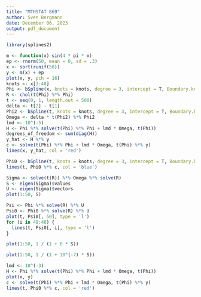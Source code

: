 ```yaml
---
title: "MTHSTAT 869"
author: Sven Bergmann
date: December 06, 2023
output: pdf_document
---
```

```r
library(splines2)
```
```r
m <- function(x) sin(4 * pi * x)
ep <- rnorm(50, mean = 0, sd = .3)
x <- sort(runif(50))
y <- m(x) + ep
plot(x, y, pch = 16)
knots <- x[3:48]
Phi <- bSpline(x, knots = knots, degree = 3, intercept = T, Boundary.knots = c(0, 1))
R <- chol(t(Phi) %*% Phi)
t <- seq(0, 1, length.out = 500)
delta <- t[2] - t[1]
Phi2 <- bSpline(t, knots = knots, degree = 3, intercept = T, Boundary.knots = c(0, 1), derivs = 2)
Omega <- delta * t(Phi2) %*% Phi2
lmd <- 10^(-5)
H <- Phi %*% solve(t(Phi) %*% Phi + lmd * Omega, t(Phi))
degrees_of_freedom <- sum(diag(H))
y_hat <- H %*% y
c <- solve(t(Phi) %*% Phi + lmd * Omega, t(Phi) %*% y)
lines(x, y_hat, col = 'red')

Phi0 <- bSpline(t, knots = knots, degree = 3, intercept = T, Boundary.knots = c(0, 1))
lines(t, Phi0 %*% c, col = 'blue')
```
```r
Sigma <- solve(t(R)) %*% Omega %*% solve(R)
S <- eigen(Sigma)$values
U <- eigen(Sigma)$vectors
plot(1:50, S)
```

```r
Psi <- Phi %*% solve(R) %*% U
Psi0 <- Phi0 %*% solve(R) %*% U
plot(t, Psi0[, 50], type = 'l')
for (i in 49:46) {
  lines(t, Psi0[, i], type = 'l')
}
```
```r
plot(1:50, 1 / (1 + 0 * S))
```
```r
plot(1:50, 1 / (1 + 10^(-7) * S))
```
```r
lmd <- 10^(-3)
H <- Phi %*% solve(t(Phi) %*% Phi + lmd * Omega, t(Phi))
plot(x, y)
c <- solve(t(Phi) %*% Phi + lmd * Omega, t(Phi) %*% y)
lines(t, Phi0 %*% c, col = 'red')
```
